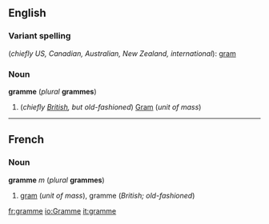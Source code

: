 ==English==
===Variant spelling===
(''chiefly US, Canadian, Australian, New Zealand, international''): [[gram]]

===Noun===
'''gramme''' (''plural'' '''grammes''')

#(''chiefly [[w:British English|British]], but old-fashioned'') [[Gram]] (''unit of mass'')

----
==French==
===Noun===
'''gramme''' ''m'' (''plural'' '''grammes''')

#[[gram]] (''unit of mass''), gramme (''British; old-fashioned'')

[[fr:gramme]]
[[io:Gramme]]
[[it:gramme]]